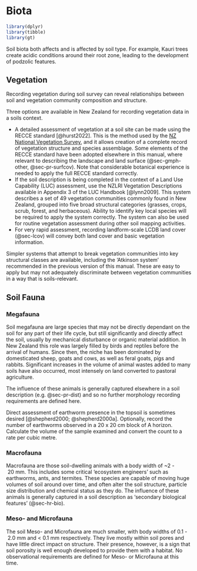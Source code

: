 # Biota {#sec-biota}

```r
library(dplyr)
library(tibble)
library(gt)
```

Soil biota both affects and is affected by soil type. For example, Kauri trees create acidic conditions around their root zone, leading to the development of podzolic features.

## Vegetation {#sec-veg}

Recording vegetation during soil survey can reveal relationships between soil and vegetation community composition and structure.

Three options are available in New Zealand for recording vegetation data in a soils context.

-   A detailed assessment of vegetation at a soil site can be made using the RECCE standard [@hurst2022]. This is the method used by the [NZ National Vegetation Survey](https://nvs.landcareresearch.co.nz/), and it allows creation of a complete record of vegetation structure and species assemblage. Some elements of the RECCE standard have been adopted elsewhere in this manual, where relevant to describing the landscape and land surface (@sec-gmph-other, @sec-pr-surfcov). Note that considerable botanical experience is needed to apply the full RECCE standard correctly.
-   If the soil description is being completed in the context of a Land Use Capability (LUC) assessment, use the NZLRI Vegetation Descriptions available in Appendix 3 of the LUC Handbook [@lynn2009]. This system describes a set of 49 vegetation communities commonly found in New Zealand, grouped into five broad structural categories (grasses, crops, scrub, forest, and herbaceous). Ability to identify key local species will be required to apply the system correctly. The system can also be used for routine vegetation assessment during other soil mapping activities.
-   For very rapid assessment, recording landform-scale LCDB land cover (@sec-lcov) will convey both land cover and basic vegetation information.

Simpler systems that attempt to break vegetation communities into key structural classes are available, including the 'Atkinson system' recommended in the previous version of this manual. These are easy to apply but may not adequately discriminate between vegetation communities in a way that is soils-relevant.

## Soil Fauna {#sec-fauna}

### Megafauna {#sec-fauna-mega}

Soil megafauna are large species that may not be directly dependant on the soil for any part of their life cycle, but still significantly and directly affect the soil, usually by mechanical disturbance or organic material addition. In New Zealand this role was largely filled by birds and reptiles before the arrival of humans. Since then, the niche has been dominated by domesticated sheep, goats and cows, as well as feral goats, pigs and rabbits. Significant increases in the volume of animal wastes added to many soils have also occurred, most intensely on land converted to pastoral agriculture.

The influence of these animals is generally captured elsewhere in a soil description (e.g. @sec-pr-dist) and so no further morphology recording requirements are defined here.

Direct assessment of earthworm presence in the topsoil is sometimes desired [@shepherd2000; @shepherd2000a]. Optionally, record the number of earthworms observed in a 20 x 20 cm block of A horizon. Calculate the volume of the sample examined and convert the count to a rate per cubic metre.

### Macrofauna {#sec-fauna-midi}

Macrofauna are those soil-dwelling animals with a body width of \~2 - 20 mm. This includes some critical 'ecosystem engineers' such as earthworms, ants, and termites. These species are capable of moving huge volumes of soil around over time, and often alter the soil structure, particle size distribution and chemical status as they do. The influence of these animals is generally captured in a soil description as 'secondary biological features' (@sec-hr-bio).

### Meso- and Microfauna {#sec-fauna-mini}

The soil Meso- and Microfauna are much smaller, with body widths of 0.1 - 2.0 mm and \< 0.1 mm respectively. They live mostly within soil pores and have little direct impact on structure. Their presence, however, is a sign that soil porosity is well enough developed to provide them with a habitat. No observational requirements are defined for Meso- or Microfauna at this time.
